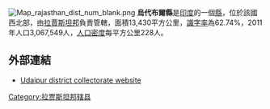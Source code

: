 [[Image:Map_rajasthan_dist_num_blank.png|thumb]]
'''烏代布爾縣'''是[[印度|印度]]的一個[[縣|縣]]，位於該國西北部，由[[拉賈斯坦邦|拉賈斯坦邦]]負責管轄，面積13,430平方公里，[[識字率|識字率]]為62.74%，2011年人口3,067,549人，[[人口密度|人口密度]]每平方公里228人。

==外部連結==
* [https://web.archive.org/web/20090428161041/http://udaipur.nic.in/ Udaipur district collectorate website]

{{coord|24|33|43|N|73|42|25|E|region:IN-RJ_type:landmark_source:dewiki|display=title}}

{{Rajasthan}}
{{拉贾斯坦邦行政区划小作品}}
[[Category:拉贾斯坦邦辖县|Category:拉贾斯坦邦辖县]]